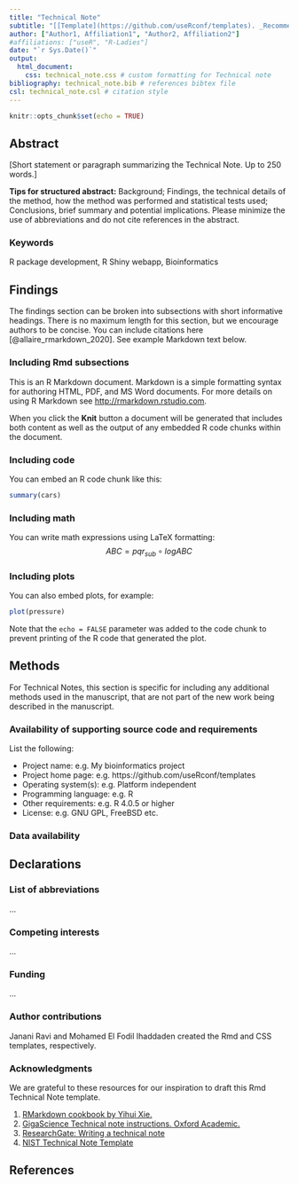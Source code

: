 ```yaml
---
title: "Technical Note"
subtitle: "[[Template](https://github.com/useRconf/templates). _Recommended total reading time: 5-6min_]"
author: ["Author1, Affiliation1", "Author2, Affiliation2"]
#affiliations: ["useR", "R-Ladies"]
date: "`r Sys.Date()`"
output:
  html_document:
    css: technical_note.css # custom formatting for Technical note
bibliography: technical_note.bib # references bibtex file
csl: technical_note.csl # citation style
---
```


```r
knitr::opts_chunk$set(echo = TRUE)
```

## Abstract

[Short statement or paragraph summarizing the Technical Note. Up to 250 words.]

**Tips for structured abstract:** Background; Findings, the technical details of the method, how the method was performed and statistical tests used; Conclusions, brief summary and potential implications. Please minimize the use of abbreviations and do not cite references in the abstract.

### Keywords

R package development, R Shiny webapp, Bioinformatics

## Findings

The findings section can be broken into subsections with short informative headings. There is no maximum length for this section, but we encourage authors to be concise. You can include citations here [@allaire_rmarkdown_2020]. See example Markdown text below.

### Including Rmd subsections

This is an R Markdown document. Markdown is a simple formatting syntax for authoring HTML, PDF, and MS Word documents. For more details on using R Markdown see <http://rmarkdown.rstudio.com>.

When you click the **Knit** button a document will be generated that includes both content as well as the output of any embedded R code chunks within the document.

### Including code

You can embed an R code chunk like this:

```r
summary(cars)
```

### Including math
You can write math expressions using LaTeX formatting:
$$
ABC = pqr_{sub} \circ logABC
$$

### Including plots

You can also embed plots, for example:

```r
plot(pressure)
```

Note that the `echo = FALSE` parameter was added to the code chunk to prevent printing of the R code that generated the plot.

## Methods

For Technical Notes, this section is specific for including any additional methods used in the manuscript, that are not part of the new work being described in the manuscript.

### **Availability of supporting source code and requirements**

List the following:

-   Project name: e.g. My bioinformatics project
-   Project home page: e.g. https://github.com/useRconf/templates
-   Operating system(s): e.g. Platform independent
-   Programming language: e.g. R
-   Other requirements: e.g. R 4.0.5 or higher
-   License: e.g. GNU GPL, FreeBSD etc.

### Data availability

## Declarations

### List of abbreviations

...

### Competing interests

...

### Funding

...

### Author contributions

Janani Ravi and Mohamed El Fodil Ihaddaden created the Rmd and CSS
templates, respectively.

### Acknowledgments

We are grateful to these resources for our inspiration to draft this Rmd
Technical Note template.

1.  [RMarkdown cookbook by Yihui Xie.](https://bookdown.org/yihui/rmarkdown-cookbook/)
2.  [GigaScience Technical note instructions. Oxford Academic.](https://academic.oup.com/gigascience/pages/technical_note)
3.  [ResearchGate: Writing a technical note](https://www.researchgate.net/publication/42807606_Writing_a_technical_note)
4.  [NIST Technical Note Template](https://www.overleaf.com/latex/templates/nist-technical-note-template/gjytbtqtpsmt)

## References
